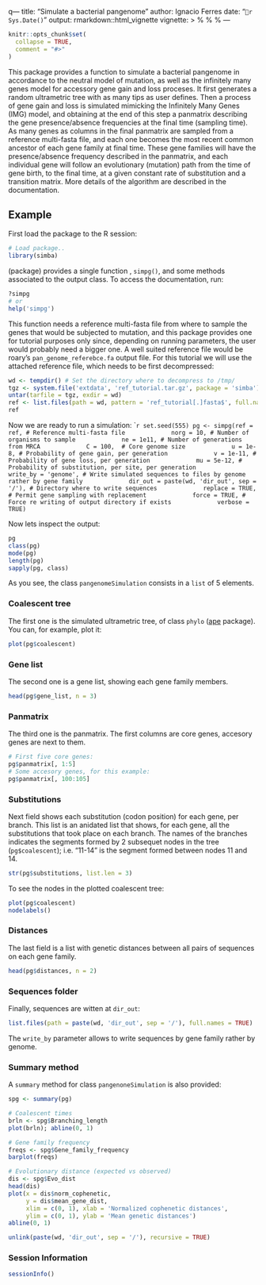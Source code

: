 q---
title: "Simulate a bacterial pangenome"
author: Ignacio Ferres
date: "`r Sys.Date()`"
output: rmarkdown::html_vignette
vignette: >
  %\VignetteIndexEntry{Simulate_a_bacterial_pangenome}
  %\VignetteEngine{knitr::rmarkdown}
  %\VignetteEncoding{UTF-8}
---

```r
knitr::opts_chunk$set(
  collapse = TRUE,
  comment = "#>"
)
```
This package provides a function to simulate a bacterial pangenome in accordance to the neutral model of mutation, as well as the infinitely many genes model for accessory gene gain and loss proceses. It first generates a random ultrametric tree with as many tips as user defines. Then a process of gene gain and loss is simulated mimicking the Infinitely Many Genes (IMG) model, and obtaining at the end of this step a panmatrix describing the gene presence/absence frequencies at the final time (sampling time). As many genes as columns in the final panmatrix are sampled from a reference multi-fasta file, and each one becomes the most recent common ancestor of each gene family at final time. These gene families will have the presence/absence frequency described in the panmatrix, and each individual gene will follow an evolutionary (mutation) path from the time of gene birth, to the final time, at a given constant rate of substitution and a transition matrix. More details of the algorithm are described in the documentation.

## Example

First load the package to the R session:


```r
# Load package..
library(simba)
```


(package) provides a single function , `simpg()`, and some methods associated to the output class. To access the documentation, run:
```r
?simpg
# or
help('simpg')
```

This function needs a reference multi-fasta file from where to sample the genes that would be subjected to mutation, and this package provides one for tutorial purposes only since, depending on running parameters, the user would probably need a bigger one. A well suited reference file would be roary's `pan_genome_referebce.fa` output file. For this tutorial we will use the attached reference file, which needs to be first decompressed:

```r
wd <- tempdir() # Set the directory where to decompress to /tmp/
tgz <- system.file('extdata', 'ref_tutorial.tar.gz', package = 'simba')
untar(tarfile = tgz, exdir = wd)
ref <- list.files(path = wd, pattern = 'ref_tutorial[.]fasta$', full.names = TRUE)
ref
```

Now we are ready to run a simulation:
````r
set.seed(555)
pg <- simpg(ref = ref, # Reference multi-fasta file
            norg = 10, # Number of organisms to sample
            ne = 1e11, # Number of generations from MRCA
            C = 100,  # Core genome size
            u = 1e-8, # Probability of gene gain, per generation
            v = 1e-11, # Probability of gene loss, per generation
            mu = 5e-12, # Probability of substitution, per site, per generation
            write_by = 'genome', # Write simulated sequences to files by genome rather by gene family
            dir_out = paste(wd, 'dir_out', sep = '/'), # Directory where to write sequences
            replace = TRUE, # Permit gene sampling with replacement
            force = TRUE, # Force re writing of output directory if exists
            verbose = TRUE)
```

Now lets inspect the output:

```r
pg
class(pg)
mode(pg)
length(pg)
sapply(pg, class)
```
As you see, the class `pangenomeSimulation` consists in a `list` of 5 elements. 

### Coalescent tree
The first one is the simulated ultrametric tree, of class `phylo` ([ape](https://cran.r-project.org/web/packages/ape/index.html) package). You can, for example, plot it:

```r
plot(pg$coalescent)
```

### Gene list
The second one is a gene list, showing each gene family members. 
```r
head(pg$gene_list, n = 3)
```

### Panmatrix
The third one is the panmatrix. The first columns are core genes, accesory genes are next to them.
```r
# First five core genes:
pg$panmatrix[, 1:5]
# Some accesory genes, for this example:
pg$panmatrix[, 100:105]
```

### Substitutions
Next field shows each substitution (codon position) for each gene, per branch. This list is an anidated list that shows, for each gene, all the substitutions that took place on each branch. The names of the branches indicates the segments formed by 2 subsequet nodes in the tree (`pg$coalescent`); i.e. "11-14" is the segment formed between nodes 11 and 14.
```r
str(pg$substitutions, list.len = 3)
```
To see the nodes in the plotted coalescent tree:
```r
plot(pg$coalescent)
nodelabels()
```

### Distances
The last field is a list with genetic distances between all pairs of sequences on each gene family.
```r
head(pg$distances, n = 2)
```

### Sequences folder
Finally, sequences are witten at `dir_out`:
```r
list.files(path = paste(wd, 'dir_out', sep = '/'), full.names = TRUE)
```
The `write_by` parameter allows to write sequences by gene family rather by genome.

### Summary method
A `summary` method for class `pangenoneSimulation` is also provided:

```r
spg <- summary(pg)

# Coalescent times
brln <- spg$Branching_length
plot(brln); abline(0, 1)

# Gene family frequency
freqs <- spg$Gene_family_frequency
barplot(freqs)

# Evolutionary distance (expected vs observed)
dis <- spg$Evo_dist
head(dis)
plot(x = dis$norm_cophenetic, 
     y = dis$mean_gene_dist, 
     xlim = c(0, 1), xlab = 'Normalized cophenetic distances',
     ylim = c(0, 1), ylab = 'Mean genetic distances')
abline(0, 1)
```


```r
unlink(paste(wd, 'dir_out', sep = '/'), recursive = TRUE)
```



### Session Information
```r
sessionInfo()
```

